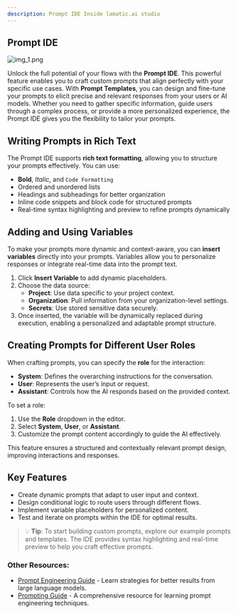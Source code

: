 ```yaml
---
description: Prompt IDE Inside lamatic.ai studio
---
```


## **Prompt IDE**

![img_1.png](./img/prompt-editor.webp)

Unlock the full potential of your flows with the **Prompt IDE**. This powerful feature enables you to craft custom prompts that align perfectly with your specific use cases. With **Prompt Templates**, you can design and fine-tune your prompts to elicit precise and relevant responses from your users or AI models. Whether you need to gather specific information, guide users through a complex process, or provide a more personalized experience, the Prompt IDE gives you the flexibility to tailor your prompts.

## **Writing Prompts in Rich Text**

The Prompt IDE supports **rich text formatting**, allowing you to structure your prompts effectively. You can use:

- **Bold**, *Italic*, and `Code Formatting`
- Ordered and unordered lists
- Headings and subheadings for better organization
- Inline code snippets and block code for structured prompts
- Real-time syntax highlighting and preview to refine prompts dynamically

## **Adding and Using Variables**

To make your prompts more dynamic and context-aware, you can **insert variables** directly into your prompts. Variables allow you to personalize responses or integrate real-time data into the prompt text.

1. Click **Insert Variable** to add dynamic placeholders.
2. Choose the data source:
   - **Project**: Use data specific to your project context.
   - **Organization**: Pull information from your organization-level settings.
   - **Secrets**: Use stored sensitive data securely.
3. Once inserted, the variable will be dynamically replaced during execution, enabling a personalized and adaptable prompt structure.

## **Creating Prompts for Different User Roles**

When crafting prompts, you can specify the **role** for the interaction:

- **System**: Defines the overarching instructions for the conversation.
- **User**: Represents the user’s input or request.
- **Assistant**: Controls how the AI responds based on the provided context.

To set a role:
1. Use the **Role** dropdown in the editor.
2. Select **System**, **User**, or **Assistant**.
3. Customize the prompt content accordingly to guide the AI effectively.

This feature ensures a structured and contextually relevant prompt design, improving interactions and responses.

## **Key Features**
- Create dynamic prompts that adapt to user input and context.
- Design conditional logic to route users through different flows.
- Implement variable placeholders for personalized content.
- Test and iterate on prompts within the IDE for optimal results.

> 💡 **Tip**: To start building custom prompts, explore our example prompts and templates. The IDE provides syntax highlighting and real-time preview to help you craft effective prompts.

### **Other Resources**:
- [Prompt Engineering Guide](https://platform.openai.com/docs/guides/prompt-engineering) - Learn strategies for better results from large language models.
- [Prompting Guide](https://www.promptingguide.ai/) - A comprehensive resource for learning prompt engineering techniques.